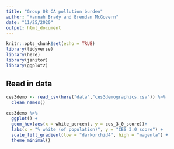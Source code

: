 ```yaml
---
title: "Group 08 CA pollution burden"
author: "Hannah Brady and Brendan McGovern"
date: "11/25/2020"
output: html_document
---
```


```r
knitr::opts_chunk$set(echo = TRUE)
library(tidyverse)
library(here)
library(janitor)
library(ggplot2)
```

## Read in data

```r
ces3demo <- read_csv(here("data","ces3demographics.csv")) %>% 
  clean_names()
```


```r
ces3demo %>% 
  ggplot() +
  geom_hex(aes(x = white_percent, y = ces_3_0_score))+
  labs(x = "% white (of population)", y = "CES 3.0 score") +
  scale_fill_gradient(low = "darkorchid4", high = "magenta") +
  theme_minimal()
```


